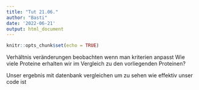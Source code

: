 ```yaml
---
title: "Tut 21.06."
author: "Basti"
date: '2022-06-21'
output: html_document
---
```


```r
knitr::opts_chunk$set(echo = TRUE)
```
Verhältnis veränderungen beobachten wenn man kriterien anpasst
Wie viele Proteine erhalten wir im Vergleich zu den vorliegenden Proteinen?

Unser ergebnis mit datenbank vergleichen um zu sehen wie effektiv unser code ist
